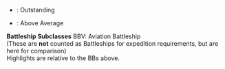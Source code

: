{{For|a table where identical values are grouped|{{BASEPAGENAME}}}}

*{{color|lime|Green}}: Outstanding
*{{color|gold|Yellow}}: Above Average

{{EliteShipsKaiSortable
|Kongou/Kai
|Hiei/Kai
|Haruna/Kai
|Kirishima/Kai
|Kongou/Kai Ni
|Hiei/Kai Ni
|Haruna/Kai Ni
|Kirishima/Kai Ni
|Kongou/Kai Ni C
|Hiei/Kai Ni C
|-
|Ise/
|Hyuuga/
|-
|Fusou/
|Yamashiro/
|-
|Nagato/Kai
|Mutsu/Kai
|Nagato/Kai Ni
|Mutsu/Kai Ni
|-
|Yamato/Kai
|Musashi/Kai
|Musashi/Kai Ni
|-
|Bismarck/Kai
|Bismarck/zwei
|Bismarck/drei
|-
|Italia/
|Roma/Kai
|-
|Colorado/Kai
|Washington/Kai
|South Dakota/Kai
|Iowa/Kai
|-
|Warspite/Kai
|-
|Nelson/Kai
|-
|Richelieu/Kai
|-
|Oktyabrskaya Revolyutsiya
|Gangut/dva
|-
|Kongou/Kai Ni_notes = Second remodel
|Hiei/Kai Ni_notes = Second remodel
|Haruna/Kai Ni_notes = Second remodel
|Kirishima/Kai Ni_notes = Second remodel
|Kongou/Kai Ni C_notes = Third Remodel<br/>Requires [[Blueprint]] '''x2'''<br/>Requires [[Action Report]]<br/>Requires [[New Model Gun Mount Improvement Material]] '''x2'''<br/>Can equip torpedoes and seaplane bombers.
|Fusou/_notes = Remodels into Aviation Battleship
|Yamashiro/_notes = Remodels into Aviation Battleship
|Ise/_notes = Remodels into Aviation Battleship
|Hyuuga/_notes = Remodels into Aviation Battleship
|Nagato/Kai Ni_notes = Second remodel<br/>Requires [[Blueprint]]<br/>Nagato-class Touch Mechanic
|Mutsu/Kai Ni_notes = Second remodel<br/>Requires [[Blueprint]]<br/>Nagato-class Touch Mechanic
|Yamato/Kai_notes = Buildable via [[Construction#Large Ship Construction|LSC]]<br/>Very Long range
|Musashi/Kai_notes = Buildable via [[Construction#Large Ship Construction|LSC]]<br/>Very Long range
|Musashi/Kai Ni_notes = Requires [[Blueprint]] '''x3'''<br/>Requires [[Action Report]]<br/>Requires [[New Model Gun Mount Improvement Material]] '''x3'''<br/>5 equipment slots.
|Bismarck/Kai_notes = Buildable via [[Construction#Large Ship Construction|LSC]]
|Bismarck/zwei_notes = Requires [[Blueprint]]
|Bismarck/drei_notes = Requires [[Blueprint]]<br/>Can use torpedoes
|Italia/_notes = Requires [[Blueprint]]<br/>Very Long range<br/>Can equip seaplane bombers.
|Roma/Kai_notes = Requires [[Blueprint]]<br/>Very Long range<br/>Can equip seaplane bombers.
|Warspite/Kai_notes = Buildable via [[Construction#Large Ship Construction|LSC]]
|Nelson/Kai_notes = Nelson Touch Mechanic
|Oktyabrskaya Revolyutsiya_notes = FBB with slow speed.
|Gangut/dva_notes = FBB with slow speed.
|Mutsu/Kai Ni_notes_highlight = outstanding
|Nagato/Kai Ni_notes_highlight = outstanding
|Musashi/Kai Ni_notes_highlight = outstanding
|Nelson/Kai Ni_notes_highlight = outstanding
|remodel_level_good = 30
|remodel_level_outstanding = 20
|remodel_level_operator = <
|firepower_good = 100
|firepower_outstanding = 110
|torpedo_good = 0
|torpedo_outstanding = 0
|aa_good = 89
|aa_outstanding = 99
|asw_good = 0
|asw_outstanding = 50
|los_good = 49
|los_outstanding = 54
|hp_good = 89
|hp_outstanding = 94
|armor_good = 93
|armor_outstanding = 99
|evasion_good = 71
|evasion_outstanding = 74
|aircraft_good = 12
|aircraft_outstanding = 16
|aircraft_slot_good = 12
|speed_good = 9
|luck_good = 19
|luck_outstanding = 30
|luck_max_good = 80
|fuel_good = 95
|fuel_outstanding = 90
|fuel_operator = <
|ammo_good = 125
|ammo_outstanding = 120
|ammo_operator = <
}}

'''Battleship Subclasses'''
BBV: Aviation Battleship<br />
(These are '''not''' counted as Battleships for expedition requirements, but are here for comparison)<br />
Highlights are relative to the BBs above.

{{EliteShipsKaiSortable
|Fusou/Kai
|Yamashiro/Kai
|Fusou/Kai Ni
|Yamashiro/Kai Ni
|-
|Ise/Kai
|Hyuuga/Kai
|Ise/Kai Ni
|Hyuuga/Kai Ni
|-
|Fusou/Kai Ni_notes = Second remodel<br/>Requires [[Blueprint]]
|Yamashiro/Kai Ni_notes = Second remodel<br/>Requires [[Blueprint]]
|Ise/Kai Ni_notes = Requires [[Blueprint]] '''x2'''<br/>Requires [[Action Report]]<br/>Requires [[Prototype Flight Deck Catapult]]<br/>5 equipment slots.
|Hyuuga/Kai Ni_notes = Requires [[Blueprint]] '''x2'''<br/>Requires [[Action Report]]<br/>Requires [[Prototype Flight Deck Catapult]]<br/>Requires [[New Model Aerial Armament Material]]<br>5 equipment slots.
|Ise/Kai Ni_notes_highlight = outstanding
|Hyuuga/Kai Ni_notes_highlight = outstanding
|remodel_level_good = 30
|remodel_level_outstanding = 20
|remodel_level_operator = <
|firepower_good = 100
|firepower_outstanding = 110
|torpedo_good = 0
|torpedo_outstanding = 0
|aa_good = 89
|aa_outstanding = 99
|asw_good = 0
|asw_outstanding = 50
|los_good = 49
|los_outstanding = 54
|hp_good = 89
|hp_outstanding = 94
|armor_good = 93
|armor_outstanding = 99
|evasion_good = 71
|evasion_outstanding = 74
|aircraft_good = 30
|aircraft_outstanding = 40
|aircraft_slot_good = 12
|speed_good = 9
|luck_good = 19
|luck_outstanding = 30
|luck_max_good = 80
|fuel_good = 95
|fuel_outstanding = 90
|fuel_operator = <
|ammo_good = 125
|ammo_outstanding = 120
|ammo_operator = <
}}